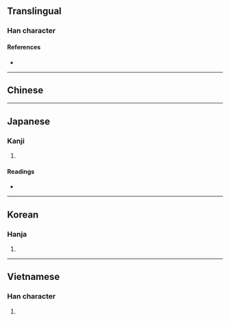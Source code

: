 {{also|信|㐰|𣁁}}
{{character info/new}}
==Translingual==

===Han character===
{{Han char|rn=9|rad=人|as=04|sn=6|four=|canj=OYK|ids=⿰亻文}}

====References====
* {{Han ref|kx=0096.121|hdz=10125.051|uh=4F29|ud=20265}}

----

==Chinese==
{{zh-see|信|sgss}}

----

==Japanese==

===Kanji===
{{ja-kanji|grade=|rs=人04}}

# {{rfdef|ja|sort=人04}}

====Readings====
* {{ja-readings|on=[[しん]] (shin)|kun=[[まこと]] (makoto), [[たより]] (tayori), [[まかせる]] (makaseru)}}

----

==Korean==

===Hanja===
{{ko-hanja|hangeul=신|rv=sin|mr=sin}}

# {{rfdef|ko|sort=人04}}

----

==Vietnamese==

===Han character===
{{vi-hantu|[[nho]]|rs=人04}}

# {{rfdef|vi|sort=人04}}